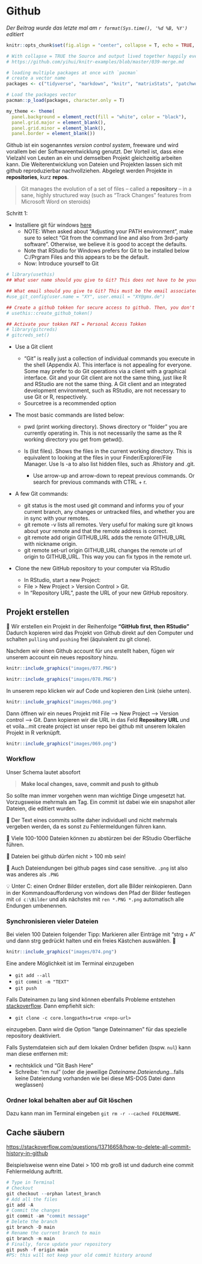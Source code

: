 # Github

*Der Beitrag wurde das letzte mal am `r format(Sys.time(), '%d %B, %Y')` editiert*

```r

knitr::opts_chunk$set(fig.align = "center", collapse = T, echo = TRUE, message = FALSE, warning = FALSE)

# With collapse = TRUE the Source and output lived together happily ever in knitr.
# https://github.com/yihui/knitr-examples/blob/master/039-merge.md

# loading multiple packages at once with `pacman`
# create a vector name
packages <- c("tidyverse", "markdown", "knitr", "matrixStats", "patchwork", "lubridate", "plotly",  "naniar", "stlplus", "gt", "dygraphs", "htmltools", "zoo", "xts", "ggpmisc", "forcats", "RColorBrewer", "Kendall", "rstudioapi", "multcompView", "plyr", "bookdown", "janitor", "rstatix", "ggpubr", "moments", "tweetrmd", "ggthemes", "hexbin", "ggridges", "ggstream", "openair", "treemapify", "MBA", "akima", "sf", "rnaturalearth", "rnaturalearthdata", "rgeos", "ggspatial", "factoextra", "FactoMineR")

# Load the packages vector 
pacman::p_load(packages, character.only = T)

my_theme <- theme(
  panel.background = element_rect(fill = "white", color = "black"),
  panel.grid.major = element_blank(), 
  panel.grid.minor = element_blank(), 
  panel.border = element_blank()) 

```

Github ist ein sogenanntes *version control system*, freeware und wird vorallem bei der Softwareentwicklung genutzt. Der Vorteil ist, dass eine Vielzahl von Leuten an ein und demselben Projekt gleichzeitig arbeiten kann. Die Weiterentwicklung von Dateien und Projekten lassen sich mit github reproduzierbar nachvollziehen. Abgelegt werden Projekte in **repositories**, kurz **repos**. 

> Git manages the evolution of a set of files -- called a **repository** -- in a sane, highly structured way (such as "Track Changes" features from Microsoft Word on steroids)

Schritt 1:

- Installiere git für windows [here](https://gitforwindows.org/)
    -   NOTE: When asked about "Adjusting your PATH environment", make
        sure to select "Git from the command line and also from
        3rd-party software". Otherwise, we believe it is good to accept
        the defaults.
    -   Note that RStudio for Windows prefers for Git to be installed
        below C:/Prgram Files and this appears to be the default. 
    -   Now: Introduce yourself to Git

```r
# library(usethis)
## What user name should you give to Git? This does not have to be your GitHub user name, although it can be. Another good option is your actual first name and last name.

## What email should you give to Git? This must be the email associated with your GitHub account.
#use_git_config(user.name = "XY", user.email = "XY@gmx.de")

## Create a github tokken for secure access to github. Then, you don't need to access all the time your personal item
# usethis::create_github_token()

## Activate your tokken PAT = Personal Access Tokken
# library(gitcreds)
# gitcreds_set()
```

-   Use a Git client

    -   "Git" is really just a collection of individual commands you
        execute in the shell (Appendix A). This interface is not
        appealing for everyone. Some may prefer to do Git operations via
        a client with a graphical interface. Git and your Git client are
        not the same thing, just like R and RStudio are not the same
        thing. A Git client and an integrated development environment,
        such as RStudio, are not necessary to use Git or R,
        respectively.
    -   Sourcetree is a recommended option

-   The most basic commands are listed below:

    -   pwd (print working directory). Shows directory or "folder" you
        are currently operating in. This is not necessarily the same as
        the R working directory you get from getwd().

    -   ls (list files). Shows the files in the current working
        directory. This is equivalent to looking at the files in your
        Finder/Explorer/File Manager. Use ls -a to also list hidden
        files, such as .Rhistory and .git.

        -   Use arrow-up and arrow-down to repeat previous commands. Or
            search for previous commands with CTRL + r.

-   A few Git commands:

    -   git status is the most used git command and informs you of your
        current branch, any changes or untracked files, and whether you
        are in sync with your remotes.
    -   git remote -v lists all remotes. Very useful for making sure git
        knows about your remote and that the remote address is correct.
    -   git remote add origin GITHUB_URL adds the remote GITHUB_URL with
        nickname origin.
    -   git remote set-url origin GITHUB_URL changes the remote url of
        origin to GITHUB_URL. This way you can fix typos in the remote
        url.

-   Clone the new GitHub repository to your computer via RStudio

    -   In RStudio, start a new Project:
    -   File \> New Project \> Version Control \> Git.
    -   In "Repository URL", paste the URL of your new GitHub
        repository.


## Projekt erstellen

🚨 Wir erstellen ein Projekt in der Reihenfolge **"GitHub first, then
    RStudio"** Dadurch kopieren wird das Projekt von Github direkt auf den Computer und schalten `pulling` und `pushing` frei (äquivalent zu git clone).

Nachdem wir einen Github account für uns erstellt haben, fügen wir unserem account ein neues repository hinzu.

```r
knitr::include_graphics("images/077.PNG")
```

```r
knitr::include_graphics("images/078.PNG")
```

In unserem repo klicken wir auf Code und kopieren den Link (siehe unten).

```r
knitr::include_graphics("images/068.png")
```

Dann öffnen wir ein neues Projekt mit File --> New Project --> Version control --> Git. Dann kopieren wir die URL in das Feld **Repository URL** und et voila...mit create project ist unser repo bei github mit unserem lokalen Projekt in R verknüpft. 

```r
knitr::include_graphics("images/069.png")
```

### Workflow

Unser Schema lautet absofort 

> **Make local changes, save, commit and push to github**

So sollte man immer vorgehen wenn man wichtige Dinge umgesetzt hat. Vorzugsweise mehrmals am Tag. Ein commit ist dabei wie ein snapshot aller Dateien, die editiert wurden. 

🚨 Der Text eines commits sollte daher individuell und nicht mehrmals vergeben werden, da es sonst zu Fehlermeldungen führen kann. 

🚨 Viele 100-1000 Dateien können zu abstürzen bei der RStudio Oberfläche führen. 

🚨 Dateien bei github dürfen nicht > 100 mb sein!

🚨 Auch Dateiendungen bei github pages sind case sensitive. `.png` ist also was anderes als `.PNG`

💡 Unter C: einen Ordner Bilder erstellen, dort alle Bilder reinkopieren. Dann in der Kommandoaufforderung von windows den Pfad der Bilder festlegen mit `cd c:\Bilder` und als nächstes mit `ren *.PNG *.png` automatisch alle Endungen umbenennen. 

### Synchronisieren vieler Dateien

Bei vielen 100 Dateien folgender Tipp: Markieren aller Einträge mit "strg + A" und dann strg gedrückt halten und ein freies Kästchen auswählen. 🎉

```r
knitr::include_graphics("images/074.png")
```

Eine andere Möglichkeit ist im Terminal einzugeben 

- `git add --all` 
- `git commit -m "TEXT"`
- `git push`

Falls Dateinamen zu lang sind können ebenfalls Probleme entstehen [stackoverflow](https://stackoverflow.com/questions/52699177/how-to-fix-filename-too-long-error-during-git-clone/52699496). Dann empfiehlt sich:

- `git clone -c core.longpaths=true <repo-url>` 

einzugeben. Dann wird die Option "lange Dateinnamen" für das spezielle repository deaktiviert. 

Falls Systemdateien sich auf dem lokalen Ordner befiden (bspw. `nul`) kann man diese entfernen mit:

- rechtsklick und "Git Bash Here"
- Schreibe: "rm nul" (oder die jeweilige *Dateiname.Dateiendung*...falls keine Dateiendung vorhanden wie bei diese MS-DOS Datei dann weglassen)

### Ordner lokal behalten aber auf Git löschen

Dazu kann man im Terminal eingeben `git rm -r --cached FOLDERNAME`. 

## Cache säubern 

[https://stackoverflow.com/questions/13716658/how-to-delete-all-commit-history-in-github](https://stackoverflow.com/questions/13716658/how-to-delete-all-commit-history-in-github)

Beispielsweise wenn eine Datei > 100 mb groß ist und dadurch eine commit Fehlermeldung auftritt. 

```r
# Type in Terminal
# Checkout
git checkout --orphan latest_branch
# Add all the files
git add -A 
# Commit the changes
git commit -am "commit message"
# Delete the branch
git branch -D main
# Rename the current branch to main
git branch -m main
# Finally, force update your repository
git push -f origin main
#PS: this will not keep your old commit history around
```


